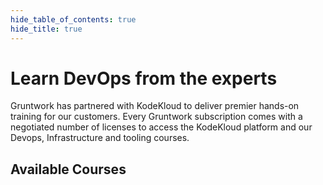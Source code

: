 ```yaml
---
hide_table_of_contents: true
hide_title: true
---
```



<CenterLayout>

# Learn DevOps from the experts

Gruntwork has partnered with KodeKloud to deliver premier hands-on training for our customers.  Every Gruntwork subscription comes with a negotiated number of licenses to access the KodeKloud platform and our Devops, Infrastructure and tooling courses.

## Available Courses

<Grid cols={2} gap="2rem">
  <Course
    title="Terragrunt for Beginners"
    icon="/img/courses/terraform.svg"
    href="https://learn.kodekloud.com/user/courses/terragrunt-for-beginners"
    description="Master Terragrunt and streamline your Terraform workflows—scaling multi-environment management with the DRY principle through practical, hands-on labs."
    author="Stefan Matić"
    authorImg="/img/courses/authors/stefanmatic.png"
    videos={12}
    duration={275}
    videoLabel={'modules'}
  />
  <Course
    title="OpenTofu: A Beginners Guide"
    icon="/img/courses/opentofu-icon.svg"
    href="https://learn.kodekloud.com/user/courses/opentofu-a-beginners-guide-to-a-terraform-fork-including-migration-from-terraform"
    description="Master Infrastructure as Code from scratch with our OpenTofu course—no experience needed! Begin with basics and advance to cutting-edge practices, all through hands-on, browser-based labs."
    author="Stefan Matić"
    authorImg="/img/courses/authors/stefanmatic.png"
    videos={13}
    videoLabel={'modules'}
    duration={400}
  />
  <Course
    title="Learn By Doing: AWS Workshop with Terraform"
    icon="/img/courses/amazon_aws-icon.svg"
    href="https://learn.kodekloud.com/user/courses/learn-by-doing-aws-workshop-with-terraform"
    description="This hands-on course will provide you with practical experience and actionable insights for deploying and managing AWS infrastructure using Terraform"
    author="Vijin Palazhi"
    authorImg="/img/courses/authors/vijin.png"
    videos={9}
    videoLabel={'lessons'}
  />
  <Course
    title="And Many More!"
    href="https://learn.kodekloud.com/user/courses"
    description="KodeKloud has hundreds of relevant courses, search the full directory"
    icon={"/img/courses/kodekloud.svg"}
  />
</Grid>

</CenterLayout>


<!-- ##DOCS-SOURCER-START
{
  "sourcePlugin": "local-copier",
  "hash": "22fb47e1f56898c89c3c4eb09358374f"
}
##DOCS-SOURCER-END -->
